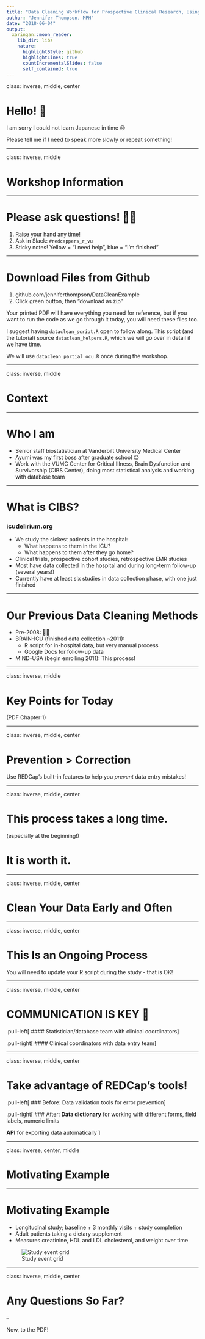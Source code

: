 ```yaml
---
title: "Data Cleaning Workflow for Prospective Clinical Research, Using R + REDCap"
author: "Jennifer Thompson, MPH"
date: "2018-06-04"
output:
  xaringan::moon_reader:
    lib_dir: libs
    nature:
      highlightStyle: github
      highlightLines: true
      countIncrementalSlides: false
      self_contained: true
---
```


class: inverse, middle, center

# Hello! 👋

I am sorry I could not learn Japanese in time 😔

Please tell me if I need to speak more slowly or repeat something!

---

class: inverse, middle

# Workshop Information

---

# Please ask questions! 🙋🏻

1. Raise your hand any time!
1. Ask in Slack: `#redcappers_r_vu`
1. Sticky notes! Yellow = "I need help", blue = "I'm finished"

---

# Download Files from Github

1. github.com/jenniferthompson/DataCleanExample
1. Click green button, then "download as zip"

Your printed PDF will have everything you need for reference, but if you want to run the code as we go through it today, you will need these files too.

I suggest having `dataclean_script.R` open to follow along. This script (and the tutorial) source `dataclean_helpers.R`, which we will go over in detail if we have time.

We will use `dataclean_partial_ocu.R` once during the workshop.

---

class: inverse, middle

# Context

---

# Who I am

- Senior staff biostatistician at Vanderbilt University Medical Center
- Ayumi was my first boss after graduate school 😊
- Work with the VUMC Center for Critical Illness, Brain Dysfunction and Survivorship (CIBS Center), doing most statistical analysis and working with database team

---

# What is CIBS?

### icudelirium.org

- We study the sickest patients in the hospital:
    - What happens to them in the ICU?
    - What happens to them after they go home?
- Clinical trials, prospective cohort studies, retrospective EMR studies
- Most have data collected in the hospital and during long-term follow-up (several years!)
- Currently have at least six studies in data collection phase, with one just finished

---

# Our Previous Data Cleaning Methods

- Pre-2008: 🤷🏻
- BRAIN-ICU (finished data collection ~2011):
    - R script for in-hospital data, but very manual process
    - Google Docs for follow-up data
- MIND-USA (begin enrolling 2011): This process!

---

class: inverse, middle

# Key Points for Today

(PDF Chapter 1)

---

class: inverse, middle, center

# Prevention > Correction

Use REDCap's built-in features to help you *prevent* data entry mistakes!

---

class: inverse, middle, center

# This process takes a long time.

(especially at the beginning!)

# **It is worth it.**

---

class: inverse, middle, center

# Clean Your Data **Early** and **Often**

---

class: inverse, middle, center

# This Is an Ongoing Process

You will need to update your R script during the study - that is OK!

---

class: inverse, middle, center

# COMMUNICATION IS KEY 🔑

.pull-left[
#### Statistician/database team with clinical coordinators
]

.pull-right[
#### Clinical coordinators with data entry team
]

---

class: inverse, middle, center

# Take advantage of REDCap's tools!

.pull-left[
### Before:
Data validation tools for error prevention
]

.pull-right[
### After:
**Data dictionary** for working with different forms, field labels, numeric limits

**API** for exporting data automatically
]

---

class: inverse, center, middle

# Motivating Example

---

# Motivating Example

- Longitudinal study; baseline + 3 monthly visits + study completion
- Adult patients taking a dietary supplement
- Measures creatinine, HDL and LDL cholesterol, and weight over time

![Study event grid](images/example_events.png)

---

class: inverse, middle, center

# Any Questions So Far?

--

Now, to the PDF!
